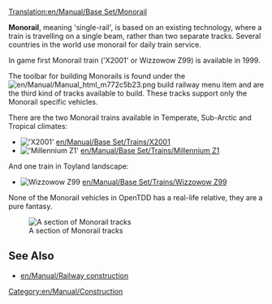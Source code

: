 [[Translation:en/Manual/Base Set/Monorail]]
{{en/Manual/Base Set/Types of railways}}

'''Monorail''', meaning 'single-rail', is based on an existing technology, where a train is travelling on a single beam, rather than two separate tracks. Several countries in the world use monorail for daily train service.

In game first Monorail train ('X2001' or Wizzowow Z99) is available in 1999.

The toolbar for building Monorails is found under the [[File:en/Manual/Manual html m772c5b23.png]] build railway menu item and are the third kind of tracks available to build. These tracks support only the Monorail specific vehicles.

There are the two Monorail trains available in Temperate, Sub-Arctic and Tropical climates:
*[[File:en/Manual/Base Set/Trains/X2001.png|'X2001']] [[en/Manual/Base Set/Trains/X2001]]
*[[File:en/Manual/Base Set/Trains/Millenniumz1.png|'Millennium Z1']] [[en/Manual/Base Set/Trains/Millennium Z1]]
And one train in Toyland landscape:
*[[File:en/Manual/Base Set/Trains/Wizzowowz99.png|Wizzowow Z99]] [[en/Manual/Base Set/Trains/Wizzowow Z99]]

None of the Monorail vehicles in OpenTDD has a real-life relative, they are a pure fantasy.

[[File:en/Manual/Base Set/MonorialTemp.png|none|frame|A section of Monorail tracks]]

==See Also==
*[[en/Manual/Railway construction]]

[[Category:en/Manual/Construction]]